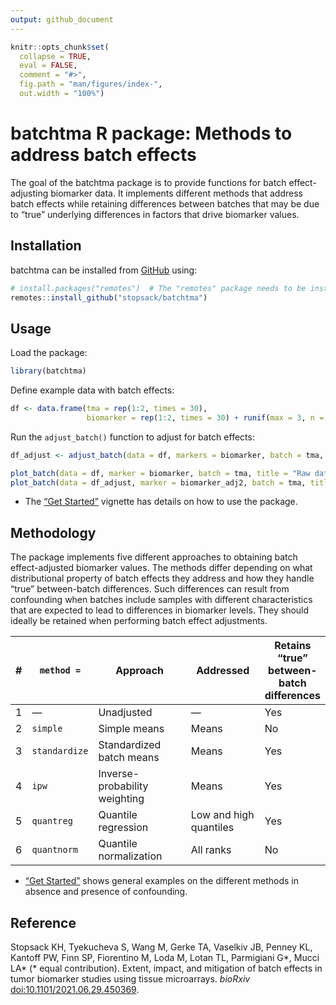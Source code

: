 ```yaml
---
output: github_document
---
```


<!-- index.md is generated from index.Rmd. Please edit that file -->

```r
knitr::opts_chunk$set(
  collapse = TRUE,
  eval = FALSE,
  comment = "#>",
  fig.path = "man/figures/index-",
  out.width = "100%")
```

# batchtma R package: Methods to address batch effects

<!-- badges: start -->
<!-- badges: end -->

The goal of the batchtma package is to provide functions for batch effect-adjusting biomarker data. It implements different methods that address batch effects while retaining differences between batches that may be due to "true" underlying differences in factors that drive biomarker values.


## Installation

batchtma can be installed from [GitHub](https://github.com/) using:

```r
# install.packages("remotes")  # The "remotes" package needs to be installed
remotes::install_github("stopsack/batchtma")
```



## Usage

Load the package:
```r
library(batchtma)
```

Define example data with batch effects:
```r
df <- data.frame(tma = rep(1:2, times = 30),
                 biomarker = rep(1:2, times = 30) + runif(max = 3, n = 60))
```

Run the `adjust_batch()` function to adjust for batch effects:
```r
df_adjust <- adjust_batch(data = df, markers = biomarker, batch = tma, method = simple)

plot_batch(data = df, marker = biomarker, batch = tma, title = "Raw data")
plot_batch(data = df_adjust, marker = biomarker_adj2, batch = tma, title = "Adjusted data")
```

* The ["Get Started"](articles/batchtma.html) vignette has details on how to use the package. 


## Methodology

The package implements five different approaches to obtaining batch effect-adjusted biomarker values. The methods differ depending on what distributional property of batch effects they address and how they handle "true" between-batch differences. Such differences can result from confounding when batches include samples with different characteristics that are expected to lead to differences in biomarker levels. They should ideally be retained when performing batch effect adjustments.

\# | `method =`    | Approach                      | Addressed              | Retains "true" between-batch differences
---+---------------+-------------------------------+------------------------+----------------
1  | ---           | Unadjusted                    | ---                    | Yes
2  | `simple`      | Simple means                  | Means                  | No
3  | `standardize` | Standardized batch means      | Means                  | Yes
4  | `ipw`         | Inverse-probability weighting | Means                  | Yes
5  | `quantreg`    | Quantile regression           | Low and high quantiles | Yes
6  | `quantnorm`   | Quantile normalization        | All ranks              | No

* ["Get Started"](articles/batchtma.html) shows general examples on the different methods in absence and presence of confounding.


## Reference

Stopsack KH, Tyekucheva S, Wang M, Gerke TA, Vaselkiv JB, Penney KL, Kantoff PW, Finn SP, Fiorentino M, Loda M, Lotan TL, Parmigiani G\*, Mucci LA\* (\* equal contribution). Extent, impact, and mitigation of batch effects in tumor biomarker studies using tissue microarrays. *bioRxiv* [doi:10.1101/2021.06.29.450369](https://doi.org/10.1101/2021.06.29.450369).

